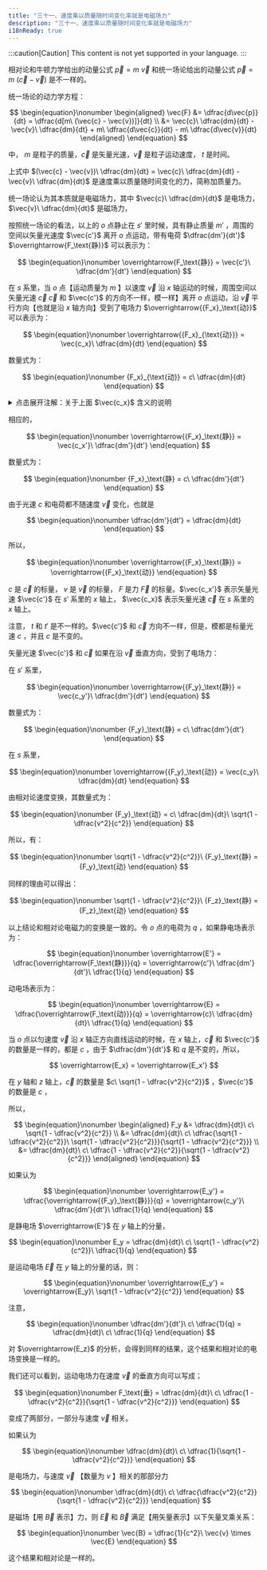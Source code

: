 ```yaml
---
title: "三十一、速度乘以质量随时间变化率就是电磁场力"
description: "三十一、速度乘以质量随时间变化率就是电磁场力"
i18nReady: true
---
```


:::caution[Caution]
This content is not yet supported in your language.
:::



相对论和牛顿力学给出的动量公式 $\vec{p} = m\ \vec{v}$ 和统一场论给出的动量公式 $\vec{p} = m\ (\vec{c} - \vec{v})$ 是不一样的。

统一场论的动力学方程：

$$
\begin{equation}\nonumber
\begin{aligned}
\vec{F} &= \dfrac{d\vec{p}}{dt} = \dfrac{d[m\ (\vec{c} - \vec{v})]}{dt} \\
  &= \vec{c}\ \dfrac{dm}{dt} - \vec{v}\ \dfrac{dm}{dt} + m\ \dfrac{d\vec{c}}{dt} - m\ \dfrac{d\vec{v}}{dt}
\end{aligned}
\end{equation}
$$

中， $m$ 是粒子的质量，$\vec{c}$ 是矢量光速，$\vec{v}$ 是粒子运动速度， $t$ 是时间。

上式中 $(\vec{c} - \vec{v})\ \dfrac{dm}{dt} = \vec{c}\ \dfrac{dm}{dt} - \vec{v}\ \dfrac{dm}{dt}$ 是速度乘以质量随时间变化的力，简称加质量力。

统一场论认为其本质就是电磁场力，其中 $\vec{c}\ \dfrac{dm}{dt}$ 是电场力，$\vec{v}\ \dfrac{dm}{dt}$ 是磁场力，

按照统一场论的看法，以上的 $o$ 点静止在 $s'$ 里时候，具有静止质量 $m'$ ，周围的空间以矢量光速度 $\vec{c'}$ 离开 $o$ 点运动，带有电荷 $\dfrac{dm'}{dt'}$ $\overrightarrow{F_\text{静}}$ 可以表示为：

$$
\begin{equation}\nonumber
\overrightarrow{F_\text{静}} = \vec{c'}\ \dfrac{dm'}{dt'}
\end{equation}
$$

在 $s$ 系里，当 $o$ 点【运动质量为 $m$ 】以速度 $\vec{v}$ 沿 $x$ 轴运动的时候，周围空间以矢量光速 $\vec{c}$ $\vec{c}$ 和 $\vec{c'}$ 的方向不一样，模一样】离开 $o$ 点运动，沿 $\vec{v}$ 平行方向【也就是沿 $x$ 轴方向】受到了电场力 $\overrightarrow{{F_x}_\text{动}}$ 可以表示为：

$$
\begin{equation}\nonumber
\overrightarrow{{F_x}_{\text{动}}} = \vec{c_x}\ \dfrac{dm}{dt}
\end{equation}
$$

数量式为：

$$
\begin{equation}\nonumber
{F_x}_{\text{动}} = c\ \dfrac{dm}{dt}
\end{equation}
$$

<details>
  <summary class="custom-summary">点击展开注解：关于上面 $\vec{c_x}$ 含义的说明</summary>
  <Aside title="注解">
    这里的 $\vec{c_x}$ 并不是指 $\vec{c}$ 沿 $x$ 轴方向的投影，用下面原文的话说：“ $\vec{c_x}$ 表示矢量光速 $\vec{c}$ 在 $s$ 系里的 $x$ 轴上”。也就是说它似乎是指我们这里考虑的 $\vec{c}$ 本身方向就是沿 $x$ 轴正方向。也正因如此，上面的数量式中才能将 $\vec{c_x}$ 的模写为 $c$ ；如果 $\vec{c_x}$ 表示的是 $\vec{c}$ 沿 $x$ 轴方向的投影，那么 $\vec{c_x}$ 的模就不能直接写为 $c$ 。这也是原著中变量命名混乱的一处体现。


    <div style="text-align: right;">
      _由 **<a href="mailto:bzsgbq@163.com" target="_blank" rel="noopener noreferrer">RainDream</a>** 添加_
    </div>
  </Aside>
</details>

相应的，

$$
\begin{equation}\nonumber
\overrightarrow{{F_x}_\text{静}} = \vec{c_x'}\ \dfrac{dm'}{dt'}
\end{equation}
$$

数量式为：

$$
\begin{equation}\nonumber
{F_x}_\text{静} = c\ \dfrac{dm'}{dt'}
\end{equation}
$$

由于光速 $c$ 和电荷都不随速度 $\vec{v}$ 变化，也就是

$$
\begin{equation}\nonumber
\dfrac{dm'}{dt'} = \dfrac{dm}{dt}
\end{equation}
$$

所以，

$$
\begin{equation}\nonumber
\overrightarrow{{F_x}_\text{静}} = \overrightarrow{{F_x}_\text{动}}
\end{equation}
$$

$c$ 是 $\vec{c}$ 的标量， $v$ 是 $\vec{v}$ 的标量， $F$ 是力 $\vec{F}$ 的标量。$\vec{c_x'}$ 表示矢量光速 $\vec{c'}$ 在 $s'$ 系里的 $x$ 轴上， $\vec{c_x}$ 表示矢量光速 $\vec{c}$ 在 $s$ 系里的 $x$ 轴上。

注意， $t$ 和 $t'$ 是不一样的。$\vec{c'}$ 和 $\vec{c}$ 方向不一样，但是，模都是标量光速 $c$ ，并且 $c$ 是不变的。

矢量光速 $\vec{c'}$ 和 $\vec{c}$ 如果在沿 $\vec{v}$ 垂直方向，受到了电场力：

在 $s'$ 系里，

$$
\begin{equation}\nonumber
\overrightarrow{{F_y}_\text{静}} = \vec{c_y'}\ \dfrac{dm'}{dt'}
\end{equation}
$$

数量式为：

$$
\begin{equation}\nonumber
{F_y}_\text{静} = c\ \dfrac{dm'}{dt'}
\end{equation}
$$

在 $s$ 系里，

$$
\begin{equation}\nonumber
\overrightarrow{{F_y}_\text{动}} = \vec{c_y}\ \dfrac{dm}{dt}
\end{equation}
$$

由相对论速度变换，其数量式为：

$$
\begin{equation}\nonumber
{F_y}_\text{动} = c\ \dfrac{dm}{dt}\ \sqrt{1 - \dfrac{v^2}{c^2}}
\end{equation}
$$

所以，有：

$$
\begin{equation}\nonumber
\sqrt{1 - \dfrac{v^2}{c^2}}\ {F_y}_\text{静} = {F_y}_\text{动}
\end{equation}
$$

同样的理由可以得出：

$$
\begin{equation}\nonumber
\sqrt{1 - \dfrac{v^2}{c^2}}\ {F_z}_\text{静} = {F_z}_\text{动}
\end{equation}
$$

以上结论和相对论电磁力的变换是一致的。令 $o$ 点的电荷为 $q$ ，如果静电场表示为：

$$
\begin{equation}\nonumber
\overrightarrow{E'} = \dfrac{\overrightarrow{F_\text{静}}}{q} = \overrightarrow{c'}\ \dfrac{dm'}{dt'}\ \dfrac{1}{q}
\end{equation}
$$

动电场表示为：

$$
\begin{equation}\nonumber
\overrightarrow{E} = \dfrac{\overrightarrow{F_\text{动}}}{q} = \overrightarrow{c}\ \dfrac{dm}{dt}\ \dfrac{1}{q}
\end{equation}
$$

当 $o$ 点以匀速度 $\vec{v}$ 沿 $x$ 轴正方向直线运动的时候，在 $x$ 轴上，$\vec{c}$ 和 $\vec{c'}$ 的数量是一样的，都是 $c$ ，由于 $\dfrac{dm'}{dt'}$ 和 $q$ 是不变的，所以，

$$
\overrightarrow{E_x} = \overrightarrow{E_x'}
$$

在 $y$ 轴和 $z$ 轴上，$\vec{c}$ 的数量是 $c\ \sqrt{1 - \dfrac{v^2}{c^2}}$ ，$\vec{c'}$ 的数量是 $c$ ，

所以，

$$
\begin{equation}\nonumber
\begin{aligned}
F_y &= \dfrac{dm}{dt}\ c\ \sqrt{1 - \dfrac{v^2}{c^2}} \\
  &= \dfrac{dm}{dt}\ c\ \dfrac{\sqrt{1 - \dfrac{v^2}{c^2}}\ \sqrt{1 - \dfrac{v^2}{c^2}}}{\sqrt{1 - \dfrac{v^2}{c^2}}} \\
  &= \dfrac{dm}{dt}\ c\ \dfrac{1 - \dfrac{v^2}{c^2}}{\sqrt{1 - \dfrac{v^2}{c^2}}}
\end{aligned}
\end{equation}
$$

如果认为

$$
\begin{equation}\nonumber
\overrightarrow{E_y'} = \dfrac{\overrightarrow{{F_y}_\text{静}}}{q} = \overrightarrow{c_y'}\ \dfrac{dm'}{dt'}\ \dfrac{1}{q}
\end{equation}
$$

是静电场 $\overrightarrow{E'}$ 在 $y$ 轴上的分量，

$$
\begin{equation}\nonumber
E_y = \dfrac{dm}{dt}\ c\ \sqrt{1 - \dfrac{v^2}{c^2}}\ \dfrac{1}{q}
\end{equation}
$$

是运动电场 $\overrightarrow{E}$ 在 $y$ 轴上的分量的话，则：

$$
\begin{equation}\nonumber
\overrightarrow{E_y'} = \overrightarrow{E_y}\ \sqrt{1 - \dfrac{v^2}{c^2}}
\end{equation}
$$

注意，

$$
\begin{equation}\nonumber
\dfrac{dm'}{dt'}\ c\ \dfrac{1}{q} = \dfrac{dm}{dt}\ c\ \dfrac{1}{q}
\end{equation}
$$

对 $\overrightarrow{E_z}$ 的分析，会得到同样的结果，这个结果和相对论的电场变换是一样的。

我们还可以看到，运动电场力在速度 $\vec{v}$ 的垂直方向可以写成；

$$
\begin{equation}\nonumber
F_\text{垂} = \dfrac{dm}{dt}\ c\ \dfrac{1 - \dfrac{v^2}{c^2}}{\sqrt{1 - \dfrac{v^2}{c^2}}}
\end{equation}
$$

变成了两部分，一部分与速度 $\vec{v}$ 相关。

如果认为

$$
\begin{equation}\nonumber
\dfrac{dm}{dt}\ c\ \dfrac{1}{\sqrt{1 - \dfrac{v^2}{c^2}}}
\end{equation}
$$

是电场力，与速度 $\vec{v}$ 【数量为 $v$ 】相关的那部分力

$$
\begin{equation}\nonumber
\dfrac{dm}{dt}\ c\ \dfrac{\dfrac{v^2}{c^2}}{\sqrt{1 - \dfrac{v^2}{c^2}}}
\end{equation}
$$

是磁场【用 $\vec{B}$ 表示】力，则 $\vec{E}$ 和 $\vec{B}$ 满足【用矢量表示】以下矢量叉乘关系：

$$
\begin{equation}\nonumber
\vec{B} = \dfrac{1}{c^2}\ \vec{v} \times \vec{E}
\end{equation}
$$

这个结果和相对论是一样的。

